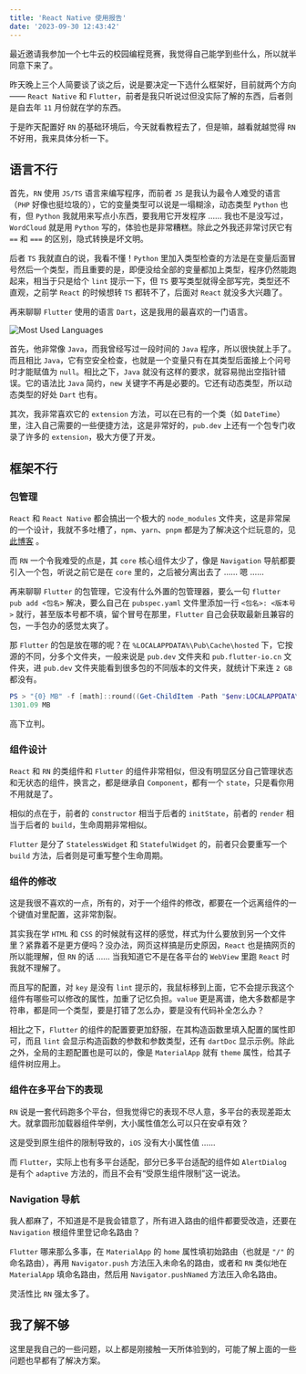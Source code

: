 ```yaml
---
title: 'React Native 使用报告'
date: '2023-09-30 12:43:42'
---
```


最近邀请我参加一个七牛云的校园编程竞赛，我觉得自己能学到些什么，所以就半同意下来了。

昨天晚上三个人简要谈了谈之后，说是要决定一下选什么框架好，目前就两个方向 —— `React Native` 和 `Flutter`，前者是我只听说过但没实际了解的东西，后者则是自去年 `11` 月份就在学的东西。

于是昨天配置好 `RN` 的基础环境后，今天就看教程去了，但是嘛，越看就越觉得 `RN` 不好用，我来具体分析一下。

## 语言不行

首先，`RN` 使用 `JS/TS` 语言来编写程序，而前者 `JS` 是我认为最令人难受的语言（`PHP` 好像也挺垃圾的），它的变量类型可以说是一塌糊涂，动态类型 `Python` 也有，但 `Python` 我就用来写点小东西，要我用它开发程序 …… 我也不是没写过，`WordCloud` 就是用 `Python` 写的，体验也是非常糟糕。除此之外我还非常讨厌它有 `==` 和 `===` 的区别，隐式转换是坏文明。

后者 `TS` 我就直白的说，我看不懂！`Python` 里加入类型检查的方法是在变量后面冒号然后一个类型，而且重要的是，即便没给全部的变量都加上类型，程序仍然能跑起来，相当于只是给个 `lint` 提示一下，但 `TS` 要写类型就得全部写完，类型还不直观，之前学 `React` 的时候想转 `TS` 都转不了，后面对 `React` 就没多大兴趣了。

再来聊聊 `Flutter` 使用的语言 `Dart`，这是我用的最喜欢的一门语言。

![Most Used Languages](https://github-readme-stats.vercel.app/api/top-langs/?username=Cierra-Runis&show_icons=true&title_color=ad80FF&icon_color=ff8000&text_color=9f9f9f&bg_color=22272E&layout=compact&langs_count=10&border_radius=16&size_weight=1&count_weight=0&hide=cmake,c%2B%2B)

首先，他非常像 `Java`，而我曾经写过一段时间的 `Java` 程序，所以很快就上手了。而且相比 `Java`，它有空安全检查，也就是一个变量只有在其类型后面接上个问号时才能赋值为 `null`。相比之下，`Java` 就没有这样的要求，就容易抛出空指针错误。它的语法比 `Java` 简约，`new` 关键字不再是必要的。它还有动态类型，所以动态类型的好处 `Dart` 也有。

其次，我非常喜欢它的 `extension` 方法，可以在已有的一个类（如 `DateTime`）里，注入自己需要的一些便捷方法，这是非常好的，`pub.dev` 上还有一个包专门收录了许多的 `extension`，极大方便了开发。

## 框架不行

### 包管理

`React` 和 `React Native` 都会搞出一个极大的 `node_modules` 文件夹，这是非常屎的一个设计，我就不多吐槽了，`npm`、`yarn`、`pnpm` 都是为了解决这个烂玩意的，见 [此博客](https://gadzan.com/npm-yarn-pnpm) 。

而 `RN` 一个令我难受的点是，其 `core` 核心组件太少了，像是 `Navigation` 导航都要引入一个包，听说之前它是在 `core` 里的，之后被分离出去了 …… 嗯 ……

再来聊聊 `Flutter` 的包管理，它没有什么外置的包管理器，要么一句 `flutter pub add <包名>` 解决，要么自己在 `pubspec.yaml` 文件里添加一行 `<包名>: <版本号>` 就行，甚至版本号都不填，留个冒号在那里，`Flutter` 自己会获取最新且兼容的包，一手包办的感觉太爽了。

那 `Flutter` 的包是放在哪的呢？在 `%LOCALAPPDATA%\Pub\Cache\hosted` 下，它按源的不同，分多个文件夹，一般来说是 `pub.dev` 文件夹和 `pub.flutter-io.cn` 文件夹，进 `pub.dev` 文件夹能看到很多包的不同版本的文件夹，就统计下来连 `2 GB` 都没有。

```powershell
PS > "{0} MB" -f [math]::round((Get-ChildItem -Path "$env:LOCALAPPDATA\Pub\" -Recurse | Measure-Object -Property Length -Sum).Sum / 1MB, 2)
1301.09 MB
```

高下立判。

### 组件设计

`React` 和 `RN` 的类组件和 `Flutter` 的组件非常相似，但没有明显区分自己管理状态和无状态的组件，换言之，都是继承自 `Component`，都有一个 `state`，只是看你用不用就是了。

相似的点在于，前者的 `constructor` 相当于后者的 `initState`，前者的 `render` 相当于后者的 `build`，生命周期非常相似。

`Flutter` 是分了 `StatelessWidget` 和 `StatefulWidget` 的，前者只会要重写一个 `build` 方法，后者则是可重写整个生命周期。

### 组件的修改

这是我很不喜欢的一点，所有的，对于一个组件的修改，都要在一个远离组件的一个键值对里配置，这非常割裂。

其实我在学 `HTML` 和 `CSS` 的时候就有这样的感觉，样式为什么要放到另一个文件里？紧靠着不是更方便吗？没办法，网页这样搞是历史原因，`React` 也是搞网页的所以能理解，但 `RN` 的话 …… 当我知道它不是在各平台的 `WebView` 里跑 `React` 时我就不理解了。

而且写的配置，对 `key` 是没有 `lint` 提示的，我鼠标移到上面，它不会提示我这个组件有哪些可以修改的属性，加重了记忆负担。`value` 更是离谱，绝大多数都是字符串，都是同一个类型，要是打错了怎么办，要是没有代码补全怎么办？

相比之下，`Flutter` 的组件的配置要更加舒服，在其构造函数里填入配置的属性即可，而且 `lint` 会显示构造函数的参数和参数类型，还有 `dartDoc` 显示示例。除此之外，全局的主题配置也是可以的，像是 `MaterialApp` 就有 `theme` 属性，给其子组件树应用上。

### 组件在多平台下的表现

`RN` 说是一套代码跑多个平台，但我觉得它的表现不尽人意，多平台的表现差距太大。就拿圆形加载器组件举例，大小属性值怎么可以只在安卓有效？

这是受到原生组件的限制导致的，`iOS` 没有大小属性值 ……

而 `Flutter`，实际上也有多平台适配，部分已多平台适配的组件如 `AlertDialog` 是有个 `adaptive` 方法的，而且不会有“受原生组件限制”这一说法。

### Navigation 导航

我人都麻了，不知道是不是我会错意了，所有进入路由的组件都要受改造，还要在 `Navigation` 根组件里登记命名路由？

`Flutter` 哪来那么多事，在 `MaterialApp` 的 `home` 属性填初始路由（也就是 `"/"` 的命名路由），再用 `Navigator.push` 方法压入未命名的路由，或者和 `RN` 类似地在 `MaterialApp` 填命名路由，然后用 `Navigator.pushNamed` 方法压入命名路由。

灵活性比 `RN` 强太多了。

## 我了解不够

这里是我自己的一些问题，以上都是刚接触一天所体验到的，可能了解上面的一些问题也早都有了解决方案。
